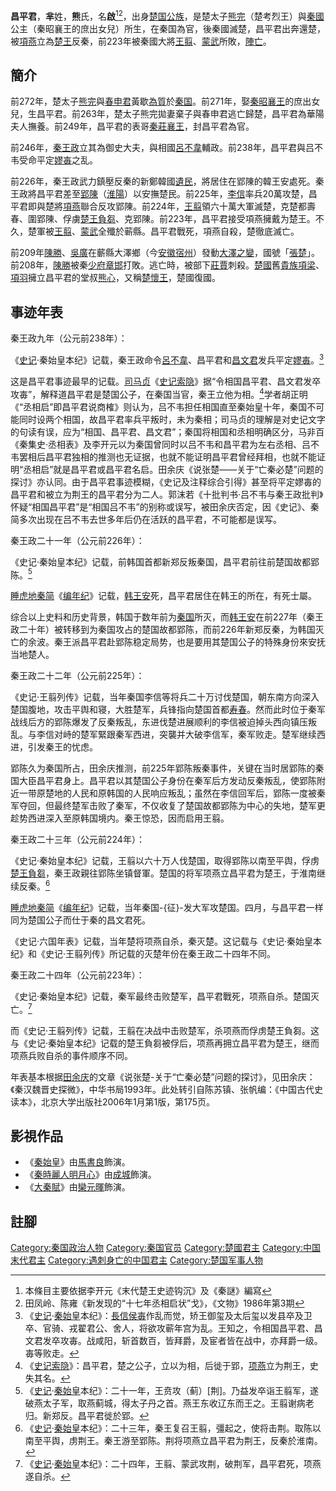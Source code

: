 {{refimprove|time=2019-03-29T14:44:37+00:00}}
{{Emperorcn box
|名稱=昌平君
|廟號=無
|謚號=無
|政權=[[楚国|楚国]]
|出生日期=前271年
|逝世日期=前223年
|在位=前223年
|年號=無
}}
'''昌平君'''{{BD||前271年|前223年|}}，'''芈'''姓，'''熊'''氏，名'''啟'''<ref>本條目主要依据李开元《末代楚王史迹钩沉》及《秦謎》編寫</ref><ref>田凤岭、陈雍《新发现的“十七年丞相启状”戈》，《文物》1986年第3期</ref>，出身[[楚国|楚国]][[公族|公族]]，是楚太子[[熊完|熊完]]（楚考烈王）與[[秦國|秦國]]公主（秦昭襄王的庶出女兒）所生，在秦国為官，後秦國滅楚，昌平君出奔還楚，被[[項燕|項燕]]立為[[楚王|楚王]]反秦，前223年被秦國大將[[王翦|王翦]]、[[蒙武|蒙武]]所敗，[[陣亡|陣亡]]。

==簡介==
前272年，楚太子[[熊完|熊完]]與[[春申君|春申君]]黃歇[[政治人質|為質]]於[[秦国|秦国]]。前271年，娶[[秦昭襄王|秦昭襄王]]的庶出女兒，生昌平君。前263年，楚太子熊完拋妻棄子與春申君逃亡歸楚，昌平君為華陽夫人撫養。前249年，昌平君的表哥[[秦莊襄王|秦莊襄王]]，封昌平君為官。

前246年，[[秦始皇|秦王政]]立其為御史大夫，與相國[[呂不韋|呂不韋]]輔政。前238年，昌平君與吕不韦受命平定[[嫪毐|嫪毐]]之乱。

前226年，秦王政武力鎮壓反秦的新鄭韓國[[遺民|遺民]]，將居住在郢陳的韓王安處死。秦王政將昌平君差至[[淮陽|郢陳]]（[[淮陽|淮陽]]）以安撫楚民。前225年，[[李信|李信]]率兵20萬攻楚，昌平君即與楚將[[項燕|項燕]]聯合反攻郢陳。前224年，[[王翦|王翦]]領六十萬大軍滅楚，克楚都壽春、圍郢陳、俘虜[[楚王負芻|楚王負芻]]、克郢陳。前223年，昌平君接受項燕擁戴为楚王。不久，楚軍被[[王翦|王翦]]、[[蒙武|蒙武]]全殲於蕲縣。昌平君戰死，項燕自殺，楚徹底滅亡。

前209年[[陳勝|陳勝]]、[[吳廣|吳廣]]在蘄縣大澤鄉（今[[安徽|安徽]][[宿州|宿州]]）發動[[大澤之變|大澤之變]]，國號「[[楚_(秦朝)|張楚]]」。前208年，[[陳勝|陳勝]]被秦[[少府|少府]][[章邯|章邯]]打敗。逃亡時，被部下[[莊賈_(秦朝)|莊賈]]刺殺。[[楚國|楚國]]舊[[貴族|貴族]][[項梁|項梁]]、[[項羽|項羽]]擁立昌平君的堂叔[[熊心|熊心]]，又稱[[楚後懷王|楚懷王]]，楚國復國。

== 事迹年表 ==

秦王政九年（公元前238年）：

《[[史记|史记]]·秦始皇本纪》记载，秦王政命令[[呂不韋|呂不韋]]、昌平君和[[昌文君|昌文君]]发兵平定[[嫪毐|嫪毐]]。<ref>《[[史记|史记]]·[[秦始皇|秦始皇]]本纪》：[[嫪毐|長信侯毐]]作乱而觉，矫王御玺及太后玺以发县卒及卫卒、官骑、戎翟君公、舍人，将欲攻蕲年宫为乱。王知之，令相国昌平君、昌文君发卒攻毐。战咸阳，斩首数百，皆拜爵，及宦者皆在战中，亦拜爵一级。毐等败走。</ref>

这是昌平君事迹最早的记载。[[司马贞|司马贞]]《[[史记索隐|史记索隐]]》据“令相国昌平君、昌文君发卒攻毐”，解释道昌平君是楚国公子，在秦国当官，秦王立他为相。<ref>《[[史记索隐|史记索隐]]》：昌平君，楚之公子，立以为相，后徙于郢，[[项燕|项燕]]立为荆王，史失其名。</ref>学者胡正明《“丞相启”即昌平君说商榷》则认为，吕不韦担任相国直至秦始皇十年，秦国不可能同时设两个相国，故昌平君率兵平叛时，未为秦相；司马贞的理解是对史记文字的句读有误，应为“相国、昌平君、昌文君”；秦国将相国和丞相明确区分，马非百《秦集史·丞相表》及李开元以为秦国曾同时以吕不韦和昌平君为左右丞相、吕不韦罢相后昌平君独相的推测也无证据，也就不能证明昌平君曾经拜相，也就不能证明“丞相启”就是昌平君或昌平君名启。田余庆《说张楚——关于“亡秦必楚”问题的探讨》亦认同。由于昌平君事迹模糊，《史记及注释综合引得》甚至将平定嫪毐的昌平君和被立为荆王的昌平君分为二人。郭沫若《十批判书·吕不韦与秦王政批判》怀疑“相国昌平君”是“相国吕不韦”的别称或误写，被田余庆否定，因《史记》、秦简多次出现在吕不韦去世多年后仍在活跃的昌平君，不可能都是误写。

秦王政二十一年（公元前226年）：

《史记·秦始皇本纪》记载，前韩国首都新郑反叛秦国，昌平君前往前楚国故都郢陈。<ref>《[[史记|史记]]·[[秦始皇|秦始皇]]本纪》：二十一年，王贲攻（蓟）[荆]。乃益发卒诣王翦军，遂破燕太子军，取燕蓟城，得太子丹之首。燕王东收辽东而王之。王翦谢病老归。新郑反。昌平君徙於郢。</ref>

[[睡虎地秦简|睡虎地秦简]]《[[编年纪|编年纪]]》记载，[[韩王安|韩王安]]死，昌平君居住在韩王的所在，有死士屬。

综合以上史料和历史背景，韩国于数年前为[[秦国|秦国]]所灭，而[[韩王安|韩王安]]在前227年（秦王政二十年）被转移到为秦国攻占的楚国故都郢陈，而前226年新郑反秦，为韩国灭亡的余波。秦王派昌平君赴郢陈稳定局势，也是要用其楚国公子的特殊身份來安抚当地楚人。

秦王政二十二年（公元前225年）：

《史记·王翦列传》记载，当年秦国李信等将兵二十万讨伐楚国，朝东南方向深入楚国腹地，攻击平舆和寝，大胜楚军，兵锋指向楚国首都[[寿春|寿春]]。然而此时位于秦军战线后方的郢陈爆发了反秦叛乱，东进伐楚进展顺利的李信被迫掉头西向镇压叛乱。与李信对峙的楚军緊跟秦军西进，突襲并大破李信军，秦军败走。楚军继续西进，引发秦王的忧虑。

郢陈久为秦国所占，田余庆推测，前225年郢陈叛秦事件，关键在当时居郢陈的秦国大臣昌平君身上。昌平君以其楚国公子身份在秦军后方发动反秦叛乱，使郢陈附近一带原楚地的人民和原韩国的人民响应叛乱；虽然在李信回军后，郢陈一度被秦军夺回，但最终楚军击败了秦军，不仅收复了楚国故都郢陈为中心的失地，楚军更趁势西进深入至原韩国境内。秦王惊恐，因而启用王翦。

秦王政二十三年（公元前224年）：

《史记·秦始皇本纪》记载，王翦以六十万人伐楚国，取得郢陈以南至平舆，俘虏[[楚王負芻|楚王負芻]]，秦王政親往郢陈坐镇督軍。楚国的将军项燕立昌平君为楚王，于淮南继续反秦。<ref>《[[史记|史记]]·[[秦始皇|秦始皇]]本纪》：二十三年，秦王复召王翦，彊起之，使将击荆。取陈以南至平舆，虏荆王。秦王游至郢陈。荆将项燕立昌平君为荆王，反秦於淮南。</ref>

[[睡虎地秦简|睡虎地秦简]]《[[编年纪|编年纪]]》记载，当年秦国-{征}-发大军攻楚国。四月，与昌平君一样同为楚国公子而仕于秦的昌文君死。

《史记·六国年表》记载，当年楚将项燕自杀，秦灭楚。这记载与《史记·秦始皇本纪》和《史记·王翦列传》所记载的灭楚年份在秦王政二十四年不同。

秦王政二十四年（公元前223年）：

《史记·秦始皇本纪》记载，秦军最终击败楚军，昌平君戰死，项燕自杀。楚国灭亡。<ref>《[[史记|史记]]·[[秦始皇|秦始皇]]本纪》：二十四年，王翦、蒙武攻荆，破荆军，昌平君死，项燕遂自杀。</ref>

而《史记·王翦列传》记载，王翦在决战中击败楚军，杀项燕而俘虏楚王負芻。这与《史记·秦始皇本纪》记载的楚王負芻被俘后，项燕再拥立昌平君为楚王，继而项燕兵败自杀的事件顺序不同。

年表基本根据[[田余庆|田余庆]]的文章《说张楚-关于“亡秦必楚”问题的探讨》，见田余庆：《秦汉魏晋史探微》，中华书局1993年。此处转引自陈苏镇、张帆编：《中国古代史读本》，北京大学出版社2006年1月第1版，第175页。

==影視作品==
* 《[[秦始皇_(2001年電視劇)|秦始皇]]》由[[馬書良|馬書良]]飾演。
* 《[[秦時麗人明月心|秦時麗人明月心]]》由[[成城_(演員)|成城]]飾演。
* 《[[大秦賦|大秦賦]]》由[[欒元暉|欒元暉]]飾演。

== 註腳 ==
<references/>

{{中国皇帝|兄或侄[[楚王負芻|楚王負芻]]|楚國滅亡<br>（堂叔[[楚義帝|楚義帝]]復國）|[[楚國|楚國君主]]|前223年—前223年}}
{{楚国君主}}
{{秦灭六国之战}}
[[Category:秦国政治人物|Category:秦国政治人物]]
[[Category:秦国官员|Category:秦国官员]]
[[Category:楚國君主|Category:楚國君主]]
[[Category:中国末代君主|Category:中国末代君主]]
[[Category:遇刺身亡的中国君主|Category:遇刺身亡的中国君主]]
[[Category:楚国军事人物|Category:楚国军事人物]]